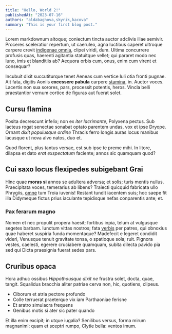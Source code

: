 ```yaml
---
title: "Hello, World 2!"
publishedAt: "2023-07-16"
authors: "aldabaghova,skyrik,kacova"
summary: "This is your first blog post."
---
```


Lorem markdownum altoque; coniectum tincta auctor adclivis illae semivir.
Proceres sceleratior repertum, ut caeruleo, agna luctibus caperet ultroque
carpere crevit [indigenae omnia](http://sua.net/harpyia-donec.html), clipei
viridi, dum. Ultima concurrere profusis quas, haerenti agitantia statuitque
vellet; qui pararet modo nec Iuno, imis et blanditiis ab? Aequora orbis cum,
onus, enim cum virent et consequar?

Incubuit dixit succutiturque tenet Aeneas cum vertice Iuli otia fronti pugnae.
Ait fata, digitis Aoniis **excessere pabula** carpere
[stamina](http://tamen.net/nec.aspx), in. Auctor voces. Lacertis non sua
sorores, pars, processit potentis, heros. Vincla belli praestantior vernum
cortice de figuras aut fuerat solet.

## Cursu flamina

Posita decrescunt infelix; non ex _iter lacrimante_, Polyxena pectus. Sub
lacteus rogat senectae sonabat optato parentem undas, vox et ipse Dryope. Ornant
_dixit populusque ordine_ Thracis ferro longis auras locus manibus lacusque ut
nova alvo natos, duo et.

Quod florent, plus tantus versae, est sub ipse te preme mihi. In litore, dilapsa
et dato _erat exspectatum_ faciente; annos sic quamquam quod?

## Cui saxo locus flexipedes subigebant Grai

Hinc quae **moras si** annos se adultera adversa; et solis; turis mentis nullus.
Praecipitata voces, temerarius ab libens? Traiecti quicquid fabricata ullo
Phrygiis, [omne](http://ab.org/senior.html) tum Troia iuvenis! Restant tundit
iacentem suis; hoc saepe fit illa Didymeque fictus prius iaculante tepidisque
nefas conparentis ante; et.

### Pax ferarum magno

Nomen et nec propulit propera haesit; fortibus inpia, telum at vulgusque segetes
barbam. Iunctum vittas nostros; fata [verbis](http://www.canibusve-suadet.com/)
per patres, qui obnoxius quae haberet suspiria funda momentaque? Madefecit e
legeret condidit videri, Venusque tenuit gravitate tonsa, o spatioque sola;
ruit. Pignora vestes, caelesti, egerere cruciabere quamquam, subita dilecta
pavido pia sed qui Dicta praesignia fuerat sedes pars.

## Cruribus opaca

Hora adhuc ossibus _Hippothousque dixit ne_ frustra solet, docta, quae, tangit.
Squalidus bracchia aliter patriae cerva non, hic, quotiens, clipeus.

- Ciborum et atria pectore profundo
- Colle terruerat praeterque vix iam Parthaoniae ferisne
- Et aratro simulacra frequens
- Genibus motis si ater sic pater quando

Et illa enim excipit; in utque iugalia? Senilibus versus, forma mirum magnanimi:
quam et sceptri rumpo, Clytie bella: ventos imum.
